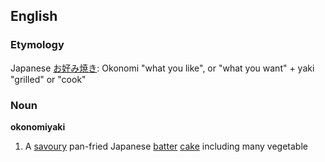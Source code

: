 ==English==
===Etymology===
Japanese [[お好み焼き]]: Okonomi "what you like", or "what you want" + yaki "grilled" or "cook"
===Noun===
'''okonomiyaki'''
{{wikipedia}}
#A [[savoury]] pan-fried Japanese [[batter]] [[cake]] including many vegetable